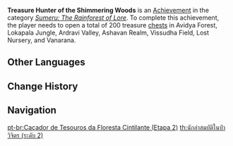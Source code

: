 {{Achievement Infobox
|title        = Treasure Hunter of the Shimmering Woods
|id           = 80169
|order id     = 169
|category     = Sumeru: The Rainforest of Lore
|description  = Open a total of 200 treasure [[chests]] in [[Avidya Forest]], [[Lokapala Jungle]], [[Ardravi Valley]], [[Ashavan Realm]], [[Vissudha Field]], [[Lost Nursery]], and [[Vanarana]].
|requirements = 
|set          = Treasure Hunter of the Shimmering Woods
|tier         = 2
|tiers_total  = 3
|primogems    = 10
|tracking     = 
|topic        = Chests
|hidden       = 
|type         = 
}}
'''Treasure Hunter of the Shimmering Woods''' is an [[Achievement]] in the category ''[[Sumeru: The Rainforest of Lore]]''. To complete this achievement, the player needs to open a total of 200 treasure [[chests]] in Avidya Forest, Lokapala Jungle, Ardravi Valley, Ashavan Realm, Vissudha Field, Lost Nursery, and Vanarana.
<!--
==Gameplay Notes==

==Trivia==

==Video Guides==
{{EVT
|video1   = 
|caption1 = 
}}
-->
==Other Languages==
{{Transclude|Treasure Hunter of the Shimmering Woods|Other Languages}}

==Change History==
{{Change History|3.0}}
<!--
==References==
{{Reflist}}
-->
==Navigation==
{{Achievement Navbox}}

[[pt-br:Caçador de Tesouros da Floresta Cintilante (Etapa 2)]]
[[th:นักล่าสมบัติในป่าวิจิตร (ระดับ 2)]]